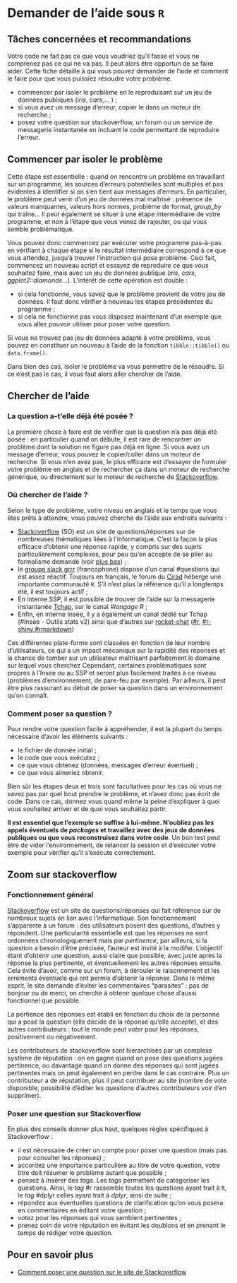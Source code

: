 # Demander de l'aide sous `R`

## Tâches concernées et recommandations

Votre code ne fait pas ce que vous voudriez qu'il fasse et vous ne comprenez pas ce qui ne va pas. Il peut alors être opportun de se faire aider. Cette fiche détaille à qui vous pouvez demander de l'aide et comment le faire pour que vous puissiez résoudre votre problème.

::: {.recommandation data-latex=""}
* commencer par isoler le problème en le reproduisant sur un jeu de données publiques (_iris_, _cars_,... ) ;
* si vous avez un message d'erreur, copier le dans un moteur de recherche ;
* posez votre question sur stackoverflow, un forum ou un service de messagerie instantanée en incluant le code permettant de reproduire l'erreur.
:::

## Commencer par isoler le problème

Cette étape est essentielle : quand on rencontre un problème en travaillant sur un programme, les sources d'erreurs potentielles sont multiples et pas évidentes à identifier si on s'en tient aux messages d'erreurs. En particulier, le problème peut venir d'un jeu de données mal maîtrisé : présence de valeurs manquantes, valeurs hors normes, problème de format, _group_by_ qui traîne... Il peut également se situer à une étape intermédiaire de votre programme, et non à l'étape que vous venez de rajouter, ou qui vous semble problématique. 

Vous pouvez donc commencez par exécuter votre programme pas-à-pas en vérifiant à chaque étape si le résultat intermédiaire correspond à ce que vous attendez, jusqu'à trouver l'instruction qui pose problème. Ceci fait, commencez un nouveau script et essayez de reproduire ce que vous souhaitez faire, mais avec un jeu de données publique (_iris_, _cars_, _ggplot2::diamonds_...). L'intérêt de cette opération est double :

* si cela fonctionne, vous savez que le problème provient de votre jeu de données. Il faut donc vérifier à nouveau les étapes précédentes du programme ;
* si cela ne fonctionne pas vous disposez maintenant d'un exemple que vous allez pouvoir utiliser pour poser votre question.

Si vous ne trouvez pas jeu de données adapté à votre problème, vous pouvez en constituer un nouveau à l'aide de la fonction `tibble::tibble()` ou `data.frame()`. 

Dans bien des cas, isoler le problème va vous permettre de le résoudre. Si ce n'est pas le cas, il vous faut alors aller chercher de l'aide.

## Chercher de l'aide

### La question a-t'elle déjà été posée ?

La première chose à faire est de vérifier que la question n'a pas déjà été posée : en particulier quand on débute, il est rare de rencontrer un problème dont la solution ne figure pas déjà en ligne. Si vous avez un message d'erreur, vous pouvez le copier/coller dans un moteur de recherche. Si vous n'en avez pas, le plus efficace est d'essayer de formuler votre problème en anglais et de rechercher ça dans un moteur de recherche générique, ou directement sur le moteur de recherche de [Stackoverflow](Zoom sur stackoverflow). 

### Où chercher de l'aide ?

Selon le type de problème, votre niveau en anglais et le temps que vous êtes prêts à attendre, vous pouvez cherche de l'aide aux endroits suivants :

* [Stackoverflow](https://stackoverflow.com/) (SO) est un site de questions/réponses sur de nombreuses thématiques liées à l'informatique. C'est la façon la plus efficace d'obtenir une réponse rapide, y compris sur des sujets particulièrement complexes, pour peu qu'on accepte de se plier au formalisme demandé (voir [plus bas](Zoom sur stackoverflow)) ;
* le [groupe slack grrr](https://r-grrr.slack.com) (francophone) dispose d'un canal #questions qui est assez réactif. Toujours en français, le forum du [Cirad](https://fr.wikipedia.org/wiki/Centre_de_coop%C3%A9ration_internationale_en_recherche_agronomique_pour_le_d%C3%A9veloppement) héberge une importante communauté `R`. S'il n'est plus la référence qu'il a longtemps été, il est toujours actif ;
* En interne SSP, il est possible de trouver de l'aide sur la messagerie instantanée [Tchap](https://tchap.gouv.fr/), sur le canal _#langage R_ ;
* Enfin, en interne Insee, il y a également un canal dédié sur Tchap (#Insee - Outils stats v2) ainsi que d'autres sur [rocket-chat](https://rocket-chat.stable.innovation.insee.eu) ([#r](https://rocket-chat.stable.innovation.insee.eu/channel/r), [#r-shiny](https://rocket-chat.stable.innovation.insee.eu/channel/r-shiny),[#rmarkdown](https://rocket-chat.stable.innovation.insee.eu/channel/rmarkdown))

Ces différentes plate-forme sont classées en fonction de leur nombre d'utilisateurs, ce qui a un impact mécanique sur la rapidité des réponses et la chance de tomber sur un utilisateur maîtrisant parfaitement le domaine sur lequel vous cherchez Cependant, certaines problématiques sont propres à l'Insee ou au SSP et seront plus facilement traités à ce niveau (problèmes d'environnement, de pare-feu par exemple). Par ailleurs, il peut être plus rassurant au début de poser sa question dans un environnement qu'on connaît. 

### Comment poser sa question ?

Pour rendre votre question facile à appréhender, il est la plupart du temps nécessaire d'avoir les éléments suivants :

* le fichier de donnée initial ;
* le code que vous exécutez ;
* ce que vous obtenez (données, messages d'erreur éventuel) ;
* ce que vous aimeriez obtenir. 

Bien sûr les étapes deux et trois sont facultatives pour les cas où vous ne savez pas par quel bout prendre le problème, et n'avez donc pas écrit de code. Dans ce cas, donnez vous quand même la peine d'expliquer à quoi vous souhaitez arriver et de quoi vous souhaitez partir. 

**Il est essentiel que l'exemple se suffise à lui-même. N'oubliez pas les appels éventuels de _packages_ et travaillez avec des jeux de données publiques ou que vous reconstruisez dans votre code**. Un bon test peut être de vider l'environnement, de relancer la session et d'exécuter votre exemple pour vérifier qu'il s'exécute correctement.

## Zoom sur stackoverflow

### Fonctionnement général

[Stackoverflow](https://stackoverflow.com) est un site de questions/réponses qui fait référence sur de nombreux sujets en lien avec l'informatique. Son fonctionnement s'apparente à un forum : des utilisateurs posent des questions, d'autres y répondent. Une particularité essentielle est que les réponses ne sont ordonnées chronologiquement mais par _pertinence_, par ailleurs, si la question a besoin d'être précisée, l'auteur est invité à la modifer. L'objectif étant d'obtenir une question, aussi claire que possible, avec juste après la réponse la plus pertinente, et éventuellement les autres réponses ensuite. Cela évite d'avoir, comme sur un forum, à dérouler le raisonnement et les errements éventuels qui ont permis d'obtenir la réponse. Dans le même esprit, le site demande d'éviter les commentaires "parasites" : pas de bonjour ou de merci, on cherche à obtenir quelque chose d'aussi fonctionnel que possible. 

La pertience des réponses est établi en fonction du choix de la personne qui a posé la question (elle décide de la réponse qu'elle _accepte_), et des autres contributeurs : tout le monde peut _voter_ pour les réponses, positivement ou négativement.

Les contributeurs de stackoverflow sont hierarchisés par un complexe système de réputation : on en gagne quand on pose des questions jugées pertinence, ou davantage quand on donne des réponses qui sont jugées pertinentes mais on peut également en perdre dans le cas contraire. Plus un contributeur a de réputation, plus il peut contribuer au site (nombre de vote disponible, possibilité d'éditer les questions d'autres contributeurs voir d'en supprimer).

### Poser une question sur Stackoverflow

En plus des conseils donner plus haut, quelques règles spécifiques à Stackoverflow :

* il est nécessaire de créer un compte pour poser une question (mais pas pour consulter les réponses) ;
* accordez une importance particulière au titre de votre question, votre titre doit résumer le problème autant que possible ;
* pensez à insérer des _tags_. Les _tags_ permettent de catégoriser les questions. Ainsi, le _tag_ #r rassemble toutes les questions ayant trait à `R`, le _tag_ #dplyr celles ayant trait à _dplyr_, ainsi de suite ;
* répondez aux éventuelles questions de clarification qu'on vous posera en commentaires en éditant votre question ;
* votez pour les réponses qui vous semblent pertinentes ;
* prenez soin de votre réputation en évitant les doublons et en prenant le temps de rédiger votre question.

## Pour en savoir plus

* [Comment poser une question sur le site de Stackoverflow](https://stackoverflow.com/help/how-to-ask)

